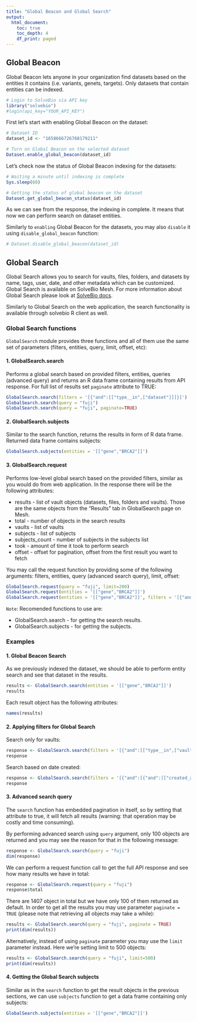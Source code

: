 ```yaml
---
title: "Global Beacon and Global Search"
output:
  html_document:
    toc: true
    toc_depth: 4
    df_print: paged
---
```


## Global Beacon

Global Beacon lets anyone in your organization find datasets based on the entities it contains (i.e. variants, genets, targets). Only datasets that contain entities can be indexed.

```r
# Login to SolveBio via API key
library("solvebio")
#login(api_key="YOUR_API_KEY")
```

First let's start with enabling Global Beacon on the dataset:
```r
# Dataset ID
dataset_id <- "1658666726768179211"

# Turn on Global Beacon on the selected dataset
Dataset.enable_global_beacon(dataset_id)
```

Let's check now the status of Global Beacon indexing for the datasets:
```r
# Waiting a minute until indexing is complete
Sys.sleep(60)

# Getting the status of global beacon on the dataset
Dataset.get_global_beacon_status(dataset_id)
```
As we can see from the response, the indexing in complete. It means that now we can perform search on dataset entities.

Similarly to `enabling` Global Beacon for the datasets, you may also `disable` it using `disable_global_beacon` function:

```r
# Dataset.disable_global_beacon(dataset_id)
```

## Global Search

Global Search allows you to search for vaults, files, folders, and datasets by name, tags, user, date, and other metadata which can be customized.
Global Search is available on SolveBio Mesh. For more information about Global Search please look at [SolveBio docs](https://docs.solvebio.com/search/).

Similarly to Global Search on the web application, the search functionality is available through solvebio R client as well.

### Global Search functions

`GlobalSearch` module provides three functions and all of them use the same set of parameters (filters, entities, query, limit, offset, etc):

#### 1. GlobalSearch.search
   Performs a global search based on provided filters, entities, queries (advanced query) and returns an R data frame containing results from API response. For full list of results set `paginate` attribute to TRUE:

   ```R
   GlobalSearch.search(filters = '[{"and":[["type__in",["dataset"]]]}]')
   GlobalSearch.search(query = "fuji")
   GlobalSearch.search(query = "fuji", paginate=TRUE)
   ```

#### 2. GlobalSearch.subjects
   Similar to the search function, returns the results in form of R data frame. Returned data frame contains subjects:

   ```R
   GlobalSearch.subjects(entities = '[["gene","BRCA2"]]')
   ```
   
#### 3. GlobalSearch.request
   Performs low-level global search based on the provided filters, similar as you would do from web application.
   In the response there will be the following attributes:
   
   - results - list of vault objects (datasets, files, folders and vaults). Those are the same objects from the "Results" tab in GlobalSearch page on Mesh.
   - total - number of objects in the search results
   - vaults - list of vaults
   - subjects - list of subjects
   - subjects_count - number of subjects in the subjects list
   - took - amount of time it took to perform search
   - offset - offset for pagination, offset from the first result you want to fetch
   
   You may call the request function by providing some of the following arguments: filters, entities, query (advanced search query), limit, offset:

   ```R
   GlobalSearch.request(query = "fuji", limit=200)
   GlobalSearch.request(entities = '[["gene","BRCA2"]]')
   GlobalSearch.request(entities = '[["gene","BRCA2"]]', filters = '[{"and":[{"and":[["created_at__range",["2021-11-28","2021-12-28"]]]},["type__in",["dataset"]]]}]')
   ```


`Note`: Recomended functions to use are:

- GlobalSearch.search - for getting the search results.
- GlobalSearch.subjects - for getting the subjects.

### Examples


#### 1. Global Beacon Search

As we previously indexed the dataset, we should be able to perform entity search and see that dataset in the results.
```r
results <- GlobalSearch.search(entities = '[["gene","BRCA2"]]')
results
```

Each result object has the following attributes:
```r
names(results)
```


#### 2. Applying filters for Global Search

Search only for vaults:
```r
response <- GlobalSearch.search(filters = '[{"and":[["type__in",["vault"]]]}]')
response
```

Search based on date created:
```r
response <- GlobalSearch.search(filters = '[{"and":[{"and":[["created_at__range",["2021-11-21","2021-12-28"]]]}]}]')
response
```


#### 3. Advanced search query

The `search` function has embedded pagination in itself, so by setting that attribute to true, it will fetch all results (warning: that operation may be costly and time consuming).

By performing advanced search using `query` argument, only 100 objects are returned and you may see the reason for that in the following message:
```r
response <- GlobalSearch.search(query = "fuji")
dim(response)
```

We can perform a request function call to get the full API response and see how many results we have in total:
```r
response <- GlobalSearch.request(query = "fuji")
response$total
```

There are 1407 object in total but we have only 100 of them returned as default. In order to get all the results you may use parameter `paginate = TRUE` (please note that retrieving all objects may take a while):

```r
results <- GlobalSearch.search(query = "fuji", paginate = TRUE)
print(dim(results))
```


Alternatively, instead of using `paginate` parameter you may use the `limit` parameter instead. Here we're setting limit to 500 objects:
```r
results <- GlobalSearch.search(query = "fuji", limit=500)
print(dim(results))
```


#### 4. Getting the Global Search subjects

Similar as in the `search` function to get the result objects in the previous sections, we can use `subjects` function to get a data frame containing only subjects:

```r
GlobalSearch.subjects(entities = '[["gene","BRCA2"]]')
```

